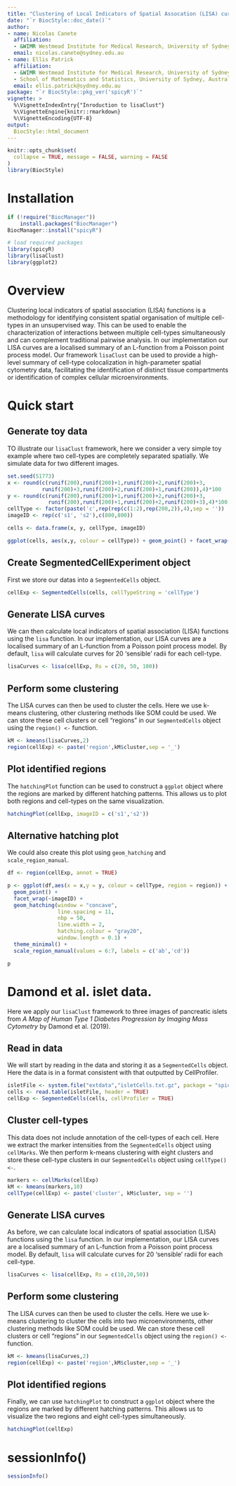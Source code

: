 ```yaml
---
title: "Clustering of Local Indicators of Spatial Assocation (LISA) curves"
date: "`r BiocStyle::doc_date()`"
author:
- name: Nicolas Canete
  affiliation:  
  - &WIMR Westmead Institute for Medical Research, University of Sydney, Australia
  email: nicolas.canete@sydney.edu.au
- name: Ellis Patrick
  affiliation:
  - &WIMR Westmead Institute for Medical Research, University of Sydney, Australia
  - School of Mathematics and Statistics, University of Sydney, Australia
  email: ellis.patrick@sydney.edu.au
package: "`r BiocStyle::pkg_ver('spicyR')`"
vignette: >
  %\VignetteIndexEntry{"Inroduction to lisaClust"}
  %\VignetteEngine{knitr::rmarkdown}
  %\VignetteEncoding{UTF-8}
output: 
  BiocStyle::html_document
---
```


```r
knitr::opts_chunk$set(
  collapse = TRUE, message = FALSE, warning = FALSE
)
library(BiocStyle)
```

# Installation

```r
if (!require("BiocManager"))
    install.packages("BiocManager")
BiocManager::install("spicyR")
```


```r
# load required packages
library(spicyR)
library(lisaClust)
library(ggplot2)

```
 
 

# Overview
 Clustering local indicators of spatial association (LISA) functions is a 
 methodology for identifying consistent spatial organisation of multiple 
 cell-types in an unsupervised way. This can be used to enable the 
 characterization of interactions between multiple cell-types simultaneously and 
 can complement traditional pairwise analysis. In our implementation our LISA 
 curves are a localised summary of an L-function from a Poisson point process 
 model.  Our framework `lisaClust` can be used to provide a high-level summary 
 of cell-type colocalization in high-parameter spatial cytometry data, 
 facilitating the identification of distinct tissue compartments or 
 identification of complex cellular microenvironments.



# Quick start

## Generate toy data

TO illustrate our `lisaClust` framework, here we consider a very simple toy 
example where two cell-types are completely separated spatially. We simulate 
data for two different images.

```r
set.seed(51773)
x <- round(c(runif(200),runif(200)+1,runif(200)+2,runif(200)+3,
           runif(200)+3,runif(200)+2,runif(200)+1,runif(200)),4)*100
y <- round(c(runif(200),runif(200)+1,runif(200)+2,runif(200)+3,
             runif(200),runif(200)+1,runif(200)+2,runif(200)+3),4)*100
cellType <- factor(paste('c',rep(rep(c(1:2),rep(200,2)),4),sep = ''))
imageID <- rep(c('s1', 's2'),c(800,800))

cells <- data.frame(x, y, cellType, imageID)

ggplot(cells, aes(x,y, colour = cellType)) + geom_point() + facet_wrap(~imageID)


```

## Create SegmentedCellExperiment object

First we store our datas into a `SegmentedCells` object. 

```r

cellExp <- SegmentedCells(cells, cellTypeString = 'cellType')


```


## Generate LISA curves

We can then calculate local indicators of spatial association (LISA) functions 
using the `lisa` function. In our implementation, our LISA curves are a 
localised summary of an L-function from a Poisson point process model. By 
default, `lisa` will calculate curves for 20 'sensible' radii for each 
cell-type. 

```r

lisaCurves <- lisa(cellExp, Rs = c(20, 50, 100))

```

## Perform some clustering

The LISA curves can then be used to cluster the cells. Here we use k-means 
clustering, other clustering methods like SOM could be used. We can store these 
cell clusters or cell "regions" in our `SegmentedCells` object using the 
`region() <-` function.

```r

kM <- kmeans(lisaCurves,2)
region(cellExp) <- paste('region',kM$cluster,sep = '_')
```


## Plot identified regions

The `hatchingPlot` function can be used to construct a `ggplot` object where the 
regions are marked by different hatching patterns. This allows us to plot both 
regions and cell-types on the same visualization.


```r
hatchingPlot(cellExp, imageID = c('s1','s2'))
```




## Alternative hatching plot

We could also create this plot using `geom_hatching` and `scale_region_manual`.


```r

df <- region(cellExp, annot = TRUE)

p <- ggplot(df,aes(x = x,y = y, colour = cellType, region = region)) + 
  geom_point() + 
  facet_wrap(~imageID) +
  geom_hatching(window = "concave", 
                line.spacing = 11, 
                nbp = 50, 
                line.width = 2, 
                hatching.colour = "gray20",
                window.length = 0.1) +
  theme_minimal() + 
  scale_region_manual(values = 6:7, labels = c('ab','cd'))

p

```


# Damond et al. islet data.

Here we apply our `lisaClust` framework to three images of pancreatic islets 
from *A Map of Human Type 1 Diabetes Progression by Imaging Mass Cytometry* by 
Damond et al. (2019).

## Read in data

We will start by reading in the data and storing it as a `SegmentedCells` 
object. Here the data is in a format consistent with that outputted by 
CellProfiler.
```r
isletFile <- system.file("extdata","isletCells.txt.gz", package = "spicyR")
cells <- read.table(isletFile, header = TRUE)
cellExp <- SegmentedCells(cells, cellProfiler = TRUE)

```


## Cluster cell-types

This data does not include annotation of the cell-types of each cell. Here we 
extract the marker intensities from the `SegmentedCells` object using 
`cellMarks`. We then perform k-means clustering with eight clusters and store 
these cell-type clusters in our `SegmentedCells` object using `cellType() <-`.
```r
markers <- cellMarks(cellExp)
kM <- kmeans(markers,10)
cellType(cellExp) <- paste('cluster', kM$cluster, sep = '')
```

## Generate LISA curves

As before, we can calculate local indicators of spatial association (LISA) 
functions using the `lisa` function. In our implementation, our LISA curves are 
a localised summary of an L-function from a Poisson point process model. By 
default, `lisa` will calculate curves for 20 'sensible' radii for each 
cell-type. 

```r

lisaCurves <- lisa(cellExp, Rs = c(10,20,50))

```

## Perform some clustering

The LISA curves can then be used to cluster the cells. Here we use k-means 
clustering to cluster the cells into two microenvironments, other clustering 
methods like SOM could be used. We can store these cell clusters or cell 
"regions" in our `SegmentedCells` object using the `region() <-` function.

```r

kM <- kmeans(lisaCurves,2)
region(cellExp) <- paste('region',kM$cluster,sep = '_')

```



## Plot identified regions

Finally, we can use `hatchingPlot` to construct a `ggplot` object where the 
regions are marked by different hatching patterns. This allows us to visualize 
the two regions and eight cell-types simultaneously.

```r
hatchingPlot(cellExp)
```



# sessionInfo()

```r
sessionInfo()
```
